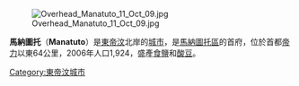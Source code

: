 {{Infobox Settlement
<!-- See the Table at Infobox Settlement for all fields and descriptions of usage -->
<!-- Basic info -->
| official_name          = 馬納圖托
| other_name             =
| native_name            = <!-- for cities whose native name is not in English -->
| nickname               =
| settlement_type        = <!-- For Town or Village (Leave blank for the default City) -->
| motto                  =
<!-- images and maps -->
| image_skyline          =
| imagesize              =
| image_caption          =
| image_flag             =
| flag_size              =
| image_seal             =
| seal_size              =
| image_shield           =
| shield_size            =
| image_blank_emblem     =
| blank_emblem_type      =
| blank_emblem_size      =
| image_map              = 
| mapsize                =
| map_caption            =
| image_map1             =
| mapsize1               =
| map_caption1           =
| image_dot_map          =
| dot_mapsize            =
| dot_map_caption        =
| dot_x =  |dot_y =
| pushpin_map            = East Timor
| pushpin_label_position = 
| pushpin_map_caption    = 
<!-- Location -->
| subdivision_type       = 國家
| subdivision_name       = {{TLS}}
| subdivision_type1      = [[東帝汶行政區劃|縣]]
| subdivision_name1      = [[馬納圖托區|馬納圖托區]]
| subdivision_type2      =
| subdivision_name2      =
| subdivision_type3      =
| subdivision_name3      =
| subdivision_type4      =
| subdivision_name4      =
<!-- Politics -->
| government_footnotes   =
| government_type        =
| leader_title           =
| leader_name            =
| leader_title1          = <!-- for places with, say, both a mayor and a city manager -->
| leader_name1           =
| leader_title2          =
| leader_name2           =
| leader_title3          =
| leader_name3           =
| leader_title4          =
| leader_name4           =
| established_title      = <!-- Settled -->
| established_date       =
| established_title2     = <!-- Incorporated (town) -->
| established_date2      =
| established_title3     = <!-- Incorporated (city) -->
| established_date3      =
<!-- Area -->
| area_magnitude         =
| unit_pref                = Imperial <!--Enter: Imperial, if Imperial (metric) is desired-->
| area_footnotes           =
| area_total_km2           = <!-- ALL fields dealing with a measurements are subject to automatic unit 

conversion-->
| area_land_km2            = <!--See table @ Template:Infobox Settlement for details on automatic unit 

conversion-->
| area_water_km2           =
| area_total_sq_mi         =
| area_land_sq_mi          =
| area_water_sq_mi         =
| area_water_percent       =
| area_urban_km2           =
| area_urban_sq_mi         =
| area_metro_km2           =
| area_metro_sq_mi         =
| area_blank1_title        =
| area_blank1_km2          =
| area_blank1_sq_mi        =
<!-- Population -->
| population_as_of               =
| population_footnotes           =
| population_note                =
| population_total               = 1924
| population_density_km2         =
| population_density_sq_mi       =
| population_metro               =
| population_density_metro_km2   =
| population_density_metro_sq_mi =
| population_urban               =
| population_density_urban_km2   =
| population_density_urban_sq_mi =
| population_blank1_title        = Ethnicities
| population_blank1              =
| population_blank2_title        = Religions
| population_blank2              =
| population_density_blank1_km2  =
| population_density_blank1_sq_mi =
<!-- General information -->
| timezone               =
| utc_offset             =
| timezone_DST           =
| utc_offset_DST         =
| latd = 8 | latm = 31 | lats = | latNS = S
| longd = 126 | longm = 01 | longs = | longEW = E
| coordinates_display = inline,title
| elevation_footnotes    = <!-- for references: use <ref> </ref> tags -->
| elevation_m            =
| elevation_ft           =
<!-- Area/postal codes & others -->
| postal_code_type       = <!-- enter ZIP code, Postcode, Post code, Postal code... -->
| postal_code            =
| area_code              =
| blank_name             =
| blank_info             =
| blank1_name            =
| blank1_info            =
| website                =
| footnotes              =
}}

[[File:Overhead_Manatuto_11_Oct_09.jpg|thumb]]

'''馬納圖托'''（'''Manatuto'''）是[[東帝汶|東帝汶]]北岸的[[城市|城市]]，是[[馬納圖托區|馬納圖托區]]的首府，位於首都[[帝力|帝力]]以東64公里，2006年人口1,924，盛產[[食鹽|食鹽]]和[[酸豆|酸豆]]。

[[Category:東帝汶城市|Category:東帝汶城市]]
